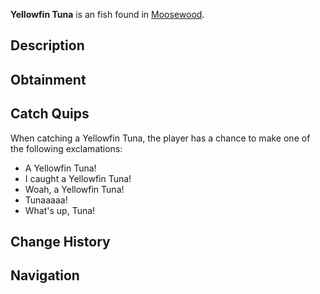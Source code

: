 {{FishInfobox
|image          = Yellowfin Tuna.png
|rarity         = Uncommon
|sea            = First Sea
|location       = [[Moosewood]]
|sublocation    = Saltwater
|sources        = Carbon Crate, Fish Barrel, Fishing Rod
|radar_location = 
|xp             = 80
|weather        = 
|time           = 
|season         = Summer
|bait           = 
|base_weight    = 136
|base_value     = 120
|weight_range   = 91
|base_chance    = 65
|base_resil     = 60
}}
'''Yellowfin Tuna''' is an {{Rarity|Uncommon}} fish found in [[Moosewood]].

== Description ==
{{Description|The Yellowfin Tuna is a species of tuna known for their speed and agility. The Yellowfin Tuna can be found best near Moosewoods waters, but you can find them in most open saltwater due to them being highly migratory. They are less endangered than Bluefin Tuna but still face threats.|Bestiary Entry}}

== Obtainment ==
{{Description|Found in open saltwater near moosewood.|Bestiary Hint}}
{{Fish Availability|
Ancient Isle/Algae Hunt
Apex Fish Hunt/Mosslurker
Atlantis/Surrounding Ocean
Bloop Fish Hunt
FischFright/Frightful Pool
Forsaken Shores/Algae Hunt
Golden Tide
LEGO Pool/Studolodon Hunt
Lovestorm/Normal
Lovestorm/Supercharged
Lucky Event/Blarney McBreeze
Lucky Event/O'Mango Goldgrin
Lucky Event/Plumrick O'Luck
Lucky Event/Rowdy McCharm
Lucky Event/Sunny O'Coin
Megalodon Hunt/Eclipse and Weekend
Megalodon Hunt/Normal
Moosewood/Seaweed and Mini-Island
Moosewood/Surrounding Ocean
Mushgrove Swamp/Algae Hunt
Narwhal Hunt/Beluga/First Sea
Narwhal Hunt/Magician Narwhal/First Sea
Narwhal Hunt/Narwhal/First Sea
Northern Summit/Surrounding Ocean
Ocean
Ocean/Deep Ocean
Ocean/The Arch
Orca Migration/Ancient
Orca Migration/Normal
Snowcap Island/Algae Hunt
Whale Migration/Moby
Whale Migration/Normal
|top_rods      = 
Free Spirit Rod\168078.37\116352.62;
Trident Rod\164782.1\93401.91;
Leviathan's Fang Rod\162343.28\148437.19;
Azure Of Lagoon\156346.74\127881.67;
No-Life Rod\146177.08\131416.85;
Resourceful Rod\132094.69\106465.53;
Fixer's Rod\142625.15\113504.23;
Mission Specialist's Rod\142148.01\113124.51;
Ethereal Prism Rod\133090.69\143754.31;
Kraken Rod\120261.56\133727.61;
Seraphic Rod\130040.24\130040.24;
Depthseeker Rod\142633.47\111035.76;
Verdant Shear Rod\142157.26\111254.27;
Avalanche Rod\140424.52\109585.64;
Blazebringer Rod\138405.84\118221.27;
Zeus Rod\135464.4\110687.35;
Astralhook Rod\134761.55\124429.36;
Volcanic Rod\134052.01\90252.95;
Challenger's Rod\131902.75\129107.65;
Rod Of The Depths\127832.46\107963.04;
Rod Of The Forgotten Fang\126656.53\118683.24;
Rod Of The Exalted One\124760.8\105964.76;
Steady Rod\66358.38\56155.76
|recommended   = Trident Rod
}}

== Catch Quips ==
When catching a Yellowfin Tuna, the player has a chance to make one of the following exclamations:
* A Yellowfin Tuna!
* I caught a Yellowfin Tuna!
* Woah, a Yellowfin Tuna!
* Tunaaaaa!
* What's up, Tuna!

== Change History ==
{{Change History|{{subst:Current Version}}}}

== Navigation ==
{{Fish Navbox|Moosewood}}